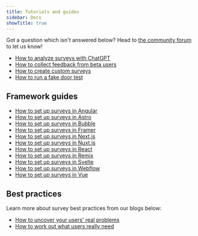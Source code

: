 ```yaml
---
title: Tutorials and guides
sidebar: Docs
showTitle: true
---
```

Got a question which isn't answered below? Head to [the community forum](/questions) to let us know!

- [How to analyze surveys with ChatGPT](/tutorials/analyze-surveys-with-chatgpt)
- [How to collect feedback from beta users](/tutorials/beta-feedback)
- [How to create custom surveys](/tutorials/survey)
- [How to run a fake door test](/tutorials/fake-door-test)

## Framework guides 
- [How to set up surveys in Angular](/tutorials/angular-surveys)
- [How to set up surveys in Astro](/tutorials/astro-surveys)
- [How to set up surveys in Bubble](/tutorials/bubble-surveys)
- [How to set up surveys in Framer](/tutorials/framer-surveys)
- [How to set up surveys in Next.js](/tutorials/nextjs-surveys)
- [How to set up surveys in Nuxt.js](/tutorials/nuxt-surveys)
- [How to set up surveys in React](/tutorials/react-surveys)
- [How to set up surveys in Remix](/tutorials/remix-surveys)
- [How to set up surveys in Svelte](/tutorials/svelte-surveys)
- [How to set up surveys in Webflow](/tutorials/webflow-surveys)
- [How to set up surveys in Vue](/tutorials/vue-surveys)

## Best practices

Learn more about survey best practices from our blogs below:

- [How to uncover your users' real problems](https://newsletter.posthog.com/p/how-to-uncover-your-users-real-problems)
- [How to work out what users really need](/blog/how-to-work-out-what-users-need)